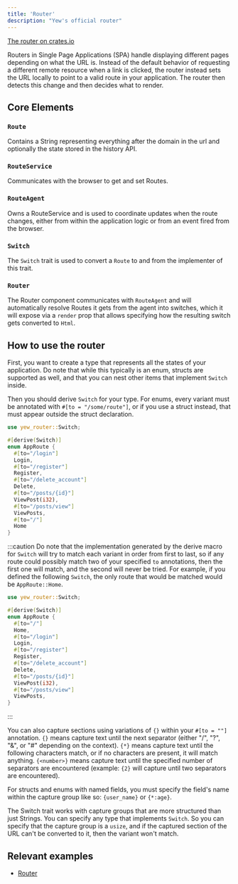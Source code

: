 ```yaml
---
title: 'Router'
description: "Yew's official router"
---
```


[The router on crates.io](https://crates.io/crates/yew-router)

Routers in Single Page Applications \(SPA\) handle displaying different pages depending on what the URL is. Instead of the default behavior of requesting a different remote resource when a link is clicked, the router instead sets the URL locally to point to a valid route in your application. The router then detects this change and then decides what to render.

## Core Elements

### `Route`

Contains a String representing everything after the domain in the url and optionally the state stored in the history API.

### `RouteService`

Communicates with the browser to get and set Routes.

### `RouteAgent`

Owns a RouteService and is used to coordinate updates when the route changes, either from within the application logic or from an event fired from the browser.

### `Switch`

The `Switch` trait is used to convert a `Route` to and from the implementer of this trait.

### `Router`

The Router component communicates with `RouteAgent` and will automatically resolve Routes it gets from the agent into switches, which it will expose via a `render` prop that allows specifying how the resulting switch gets converted to `Html`.

## How to use the router

First, you want to create a type that represents all the states of your application. Do note that while this typically is an enum, structs are supported as well, and that you can nest other items that implement `Switch` inside.

Then you should derive `Switch` for your type. For enums, every variant must be annotated with `#[to = "/some/route"]`, or if you use a struct instead, that must appear outside the struct declaration.

```rust
use yew_router::Switch;

#[derive(Switch)]
enum AppRoute {
  #[to="/login"]
  Login,
  #[to="/register"]
  Register,
  #[to="/delete_account"]
  Delete,
  #[to="/posts/{id}"]
  ViewPost(i32),
  #[to="/posts/view"]
  ViewPosts,
  #[to="/"]
  Home
}
```

:::caution
Do note that the implementation generated by the derive macro for `Switch` will try to match each
variant in order from first to last, so if any route could possibly match two of your specified
`to` annotations, then the first one will match, and the second will never be tried. For example,
if you defined the following `Switch`, the only route that would be matched would be
`AppRoute::Home`.

```rust
use yew_router::Switch;

#[derive(Switch)]
enum AppRoute {
  #[to="/"]
  Home,
  #[to="/login"]
  Login,
  #[to="/register"]
  Register,
  #[to="/delete_account"]
  Delete,
  #[to="/posts/{id}"]
  ViewPost(i32),
  #[to="/posts/view"]
  ViewPosts,
}
```

:::

You can also capture sections using variations of `{}` within your `#[to = ""]` annotation. `{}` means capture text until the next separator \(either "/", "?", "&", or "\#" depending on the context\). `{*}` means capture text until the following characters match, or if no characters are present, it will match anything. `{<number>}` means capture text until the specified number of separators are encountered \(example: `{2}` will capture until two separators are encountered\).

For structs and enums with named fields, you must specify the field's name within the capture group like so: `{user_name}` or `{*:age}`.

The Switch trait works with capture groups that are more structured than just Strings. You can specify any type that implements `Switch`. So you can specify that the capture group is a `usize`, and if the captured section of the URL can't be converted to it, then the variant won't match.

## Relevant examples

-   [Router](https://github.com/yewstack/yew/tree/v0.18/examples/router)
